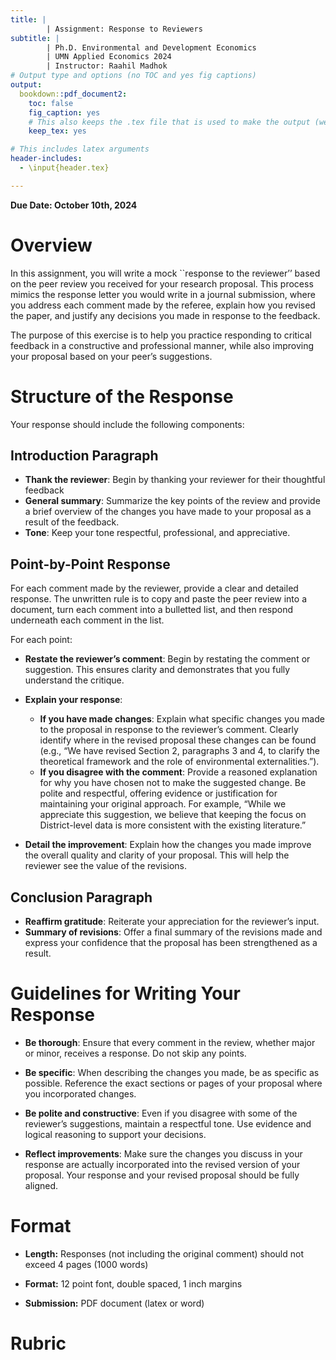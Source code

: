 ```yaml
---
title: |
        | Assignment: Response to Reviewers
subtitle: |
        | Ph.D. Environmental and Development Economics
        | UMN Applied Economics 2024
        | Instructor: Raahil Madhok
# Output type and options (no TOC and yes fig captions)
output:
  bookdown::pdf_document2: 
    toc: false
    fig_caption: yes
    # This also keeps the .tex file that is used to make the output (we will eventually need this for publication)
    keep_tex: yes

# This includes latex arguments
header-includes:
  - \input{header.tex}

---
```


**Due Date: October 10th, 2024**

# Overview
In this assignment, you will write a mock ``response to the reviewer'' based on the peer review you received for your research proposal. This process mimics the response letter you would write in a journal submission, where you address each comment made by the referee, explain how you revised the paper, and justify any decisions you made in response to the feedback.

The purpose of this exercise is to help you practice responding to critical feedback in a constructive and professional manner, while also improving your proposal based on your peer's suggestions.

# Structure of the Response

Your response should include the following components:

## Introduction Paragraph

- **Thank the reviewer**: Begin by thanking your reviewer for their thoughtful feedback
- **General summary**: Summarize the key points of the review and provide a brief overview of the changes you have made to your proposal as a result of the feedback.
- **Tone**: Keep your tone respectful, professional, and appreciative.

## Point-by-Point Response
For each comment made by the reviewer, provide a clear and detailed response. The unwritten rule is to copy and paste the peer review into a document, turn each comment into a bulletted list, and then respond underneath each comment in the list. 

For each point:

- **Restate the reviewer’s comment**: Begin by restating the comment or suggestion. This ensures clarity and demonstrates that you fully understand the critique.

- **Explain your response**:
    - **If you have made changes**: Explain what specific changes you made to the proposal in response to the reviewer’s comment. Clearly identify where in the revised proposal these changes can be found (e.g., “We have revised Section 2, paragraphs 3 and 4, to clarify the theoretical framework and the role of environmental externalities.”).
    - **If you disagree with the comment**: Provide a reasoned explanation for why you have chosen not to make the suggested change. Be polite and respectful, offering evidence or justification for maintaining your original approach. For example, “While we appreciate this suggestion, we believe that keeping the focus on District-level data is more consistent with the existing literature.”
    
- **Detail the improvement**: Explain how the changes you made improve the overall quality and clarity of your proposal. This will help the reviewer see the value of the revisions.

## Conclusion Paragraph

- **Reaffirm gratitude**: Reiterate your appreciation for the reviewer’s input.
- **Summary of revisions**: Offer a final summary of the revisions made and express your confidence that the proposal has been strengthened as a result.

# Guidelines for Writing Your Response

- **Be thorough**: Ensure that every comment in the review, whether major or minor, receives a response. Do not skip any points.
  
- **Be specific**: When describing the changes you made, be as specific as possible. Reference the exact sections or pages of your proposal where you incorporated changes.

- **Be polite and constructive**: Even if you disagree with some of the reviewer’s suggestions, maintain a respectful tone. Use evidence and logical reasoning to support your decisions.

- **Reflect improvements**: Make sure the changes you discuss in your response are actually incorporated into the revised version of your proposal. Your response and your revised proposal should be fully aligned.

# Format

- **Length:** Responses (not including the original comment) should not exceed 4 pages (1000 words)

- **Format:** 12 point font, double spaced, 1 inch margins

- **Submission:** PDF document (latex or word)

# Rubric
\begin{table}[h!]
\centering
\begin{tabular}{|l|p{8cm}|c|c|}
\hline
\textbf{Category} & \textbf{Criteria} & \textbf{Points} & \textbf{Score} \\
\hline
\multirow{2}{*}{\textbf{Comprehensive Response}} & Addresses all major and minor points raised by the reviewer, with no comments left unaddressed. & 10 & \\
\hline
\multirow{2}{*}{\textbf{Clarity and Specificity}} & Clearly provides a detailed, specific response to each comment. & 10 & \\
\hline
\multirow{2}{*}{\textbf{Incorporation of Changes}} & Demonstrates thoughtful incorporation of reviewer suggestions into the proposal, with clear references to specific changes made. & 30 & \\
\hline
\multirow{2}{*}{\textbf{Justification for Disagreements}} & Provides clear and well-reasoned explanations for why certain suggestions were not incorporated, using evidence and logical reasoning. & 30 & \\
\hline
\multirow{2}{*}{\textbf{Tone and Professionalism}} & Maintains a respectful, professional, and constructive tone throughout the response, even when disagreeing. & 10 & \\
\hline
\multirow{2}{*}{\textbf{Writing Quality}} & The response document is well-organized, with clear writing, correct grammar, and appropriate length. & 10 & \\
\hline
\multicolumn{3}{|r|}{\textbf{Total Points Possible:}} & \textbf{100} \\
\hline
\end{tabular}
\end{table}



